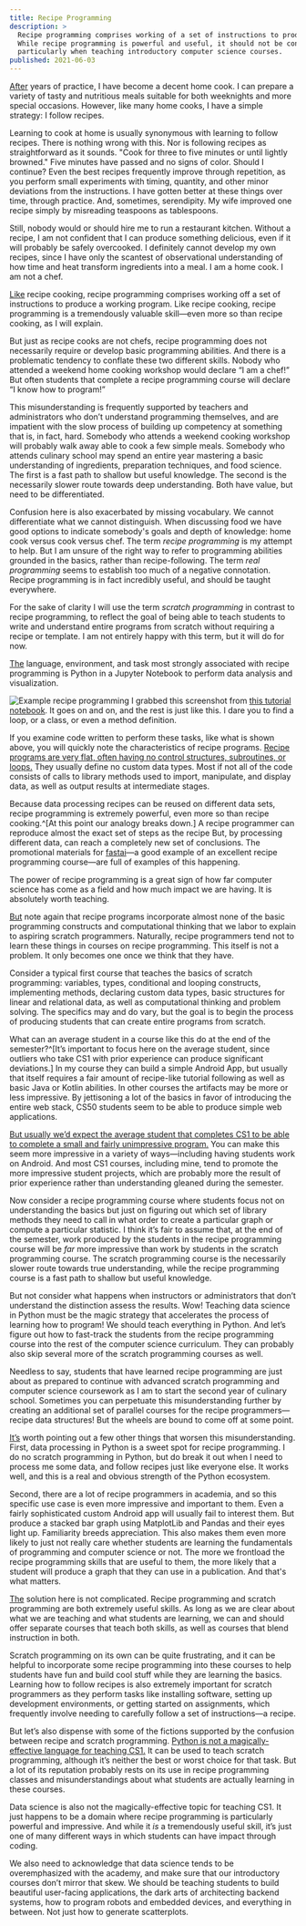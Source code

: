```yaml
---
title: Recipe Programming
description: >
  Recipe programming comprises working of a set of instructions to produce a program that achieves some desired outcome.
  While recipe programming is powerful and useful, it should not be confused with teaching the basics of programming,
  particularly when teaching introductory computer science courses.
published: 2021-06-03
---
```


[After](-) years of practice, I have become a decent home cook.
I can prepare a variety of tasty and nutritious meals suitable for both weeknights and more special occasions.
However, like many home cooks, I have a simple strategy: I follow recipes.

Learning to cook at home is usually synonymous with learning to follow recipes.
There is nothing wrong with this.
Nor is following recipes as straightforward as it sounds.
"Cook for three to five minutes or until lightly browned."
Five minutes have passed and no signs of color.
Should I continue?
Even the best recipes frequently improve through repetition, as you perform small experiments with timing, quantity, and other minor deviations from the instructions.
I have gotten better at these things over time, through practice.
And, sometimes, serendipity.
My wife improved one recipe simply by misreading teaspoons as tablespoons.

Still, nobody would or should hire me to run a restaurant kitchen.
Without a recipe, I am not confident that I can produce something delicious, even if it will probably be safely overcooked.
I definitely cannot develop my own recipes, since I have only the scantest of observational understanding of how time and heat transform ingredients into a meal.
I am a home cook. I am not a chef.

[Like](-) recipe cooking, recipe programming comprises working off a set of instructions to produce a working program.
Like recipe cooking, recipe programming is a tremendously valuable skill—even more so than recipe cooking, as I will explain.

But just as recipe cooks are not chefs, recipe programming does not necessarily require or develop basic programming abilities.
And there is a problematic tendency to conflate these two different skills.
Nobody who attended a weekend home cooking workshop would declare “I am a chef!”
But often students that complete a recipe programming course will declare “I know how to program!”

This misunderstanding is frequently supported by teachers and administrators who don’t understand programming themselves, and are impatient with the slow process of building up competency at something that is, in fact, hard.
Somebody who attends a weekend cooking workshop will probably walk away able to cook a few simple meals.
Somebody who attends culinary school may spend an entire year mastering a basic understanding of ingredients, preparation techniques, and food science.
The first is a fast path to shallow but useful knowledge.
The second is the necessarily slower route towards deep understanding.
Both have value, but need to be differentiated.

Confusion here is also exacerbated by missing vocabulary. We cannot differentiate what we cannot distinguish.
When discussing food we have good options to indicate somebody's goals and depth of knowledge: home cook versus cook versus chef.
The term _recipe programming_ is my attempt to help.
But I am unsure of the right way to refer to programming abilities grounded in the basics, rather than recipe-following.
The term _real programming_ seems to establish too much of a negative connotation.
Recipe programming is in fact incredibly useful, and should be taught everywhere.

For the sake of clarity I will use the term _scratch programming_ in contrast to recipe programming, to reflect the goal of being able to teach students to write and understand entire programs from scratch without requiring a recipe or template.
I am not entirely happy with this term, but it will do for now.

[The](-) language, environment, and task most strongly associated with recipe programming is Python in a Jupyter Notebook to perform data analysis and visualization.

![Example recipe programming](~/01.png)
I grabbed this screenshot from [this tutorial notebook](https://github.com/justmarkham/pycon-2018-tutorial/blob/master/tutorial.ipynb).
It goes on and on, and the rest is just like this.
I dare you to find a loop, or a class, or even a method definition.

If you examine code written to perform these tasks, like what is shown above, you will quickly note the characteristics of recipe programs.
[Recipe programs are very flat, often having no control structures, subroutines, or loops.](+)
They usually define no custom data types.
Most if not all of the code consists of calls to library methods used to import, manipulate, and display data, as well as output results at intermediate stages.

Because data processing recipes can be reused on different data sets, recipe programming is extremely powerful, even more so than recipe cooking.^[At this point our analogy breaks down.]
A recipe programmer can reproduce almost the exact set of steps as the recipe
But, by processing different data, can reach a completely new set of conclusions.
The promotional materials for [fastai](https://www.fast.ai/)—a good example of an excellent recipe programming course—are full of examples of this happening.

The power of recipe programming is a great sign of how far computer science has come as a field and how much impact we are having.
It is absolutely worth teaching.

[But](-) note again that recipe programs incorporate almost none of the basic programming constructs and computational thinking that we labor to explain to aspiring scratch programmers.
Naturally, recipe programmers tend not to learn these things in courses on recipe programming.
This itself is not a problem.
It only becomes one once we think that they have.

Consider a typical first course that teaches the basics of scratch programming: variables, types, conditional and looping constructs, implementing methods, declaring custom data types, basic structures for linear and relational data, as well as computational thinking and problem solving.
The specifics may and do vary, but the goal is to begin the process of producing students that can create entire programs from scratch.

What can an average student in a course like this do at the end of the semester?^[It’s important to focus here on the average student, since outliers who take CS1 with prior experience can produce significant deviations.]
In my course they can build a simple Android App, but usually that itself requires a fair amount of recipe-like tutorial following as well as basic Java or Kotlin abilities.
In other courses the artifacts may be more or less impressive.
By jettisoning a lot of the basics in favor of introducing the entire web stack, CS50 students seem to be able to produce simple web applications.

[But usually we’d expect the average student that completes CS1 to be able to complete a small and fairly unimpressive program.](+)
You can make this seem more impressive in a variety of ways—including having students work on Android.
And most CS1 courses, including mine, tend to promote the more impressive student projects, which are probably more the result of prior experience rather than understanding gleaned during the semester.

Now consider a recipe programming course where students focus not on understanding the basics but just on figuring out which set of library methods they need to call in what order to create a particular graph or compute a particular statistic.
I think it’s fair to assume that, at the end of the semester, work produced by the students in the recipe programming course will be _far_ more impressive than work by students in the scratch programming course.
The scratch programming course is the necessarily slower route towards true understanding, while the recipe programming course is a fast path to shallow but useful knowledge.

But not consider what happens when instructors or administrators that don’t understand the distinction assess the results.
Wow!
Teaching data science in Python must be the magic strategy that accelerates the process of learning how to program!
We should teach everything in Python.
And let’s figure out how to fast-track the students from the recipe programming course into the rest of the computer science curriculum. They can probably also skip several more of the scratch programming courses as well.

Needless to say, students that have learned recipe programming are just about as prepared to continue with advanced scratch programming and computer science coursework as I am to start the second year of culinary school.
Sometimes you can perpetuate this misunderstanding further by creating an additional set of parallel courses for the recipe programmers—recipe data structures!
But the wheels are bound to come off at some point.

[It’s](-) worth pointing out a few other things that worsen this misunderstanding.
First, data processing in Python is a sweet spot for recipe programming.
I do no scratch programming in Python, but do break it out when I need to process me some data, and follow recipes just like everyone else.
It works well, and this is a real and obvious strength of the Python ecosystem.

Second, there are a lot of recipe programmers in academia, and so this specific use case is even more impressive and important to them.
Even a fairly sophisticated custom Android app will usually fail to interest them.
But produce a stacked bar graph using MatplotLib and Pandas and their eyes light up.
Familiarity breeds appreciation.
This also makes them even more likely to just not really care whether students are learning the fundamentals of programming and computer science or not.
The more we frontload the recipe programming skills that are useful to them, the more likely that a student will produce a graph that they can use in a publication.
And that's what matters.

[The](-) solution here is not complicated.
Recipe programming and scratch programming are both extremely useful skills.
As long as we are clear about what we are teaching and what students are learning, we can and should offer separate courses that teach both skills, as well as courses that blend instruction in both.

Scratch programming on its own can be quite frustrating, and it can be helpful to incorporate some recipe programming into these courses to help students have fun and build cool stuff while they are learning the basics.
Learning how to follow recipes is also extremely important for scratch programmers as they perform tasks like installing software, setting up development environments, or getting started on assignments, which frequently involve needing to carefully follow a set of instructions—a recipe.

But let’s also dispense with some of the fictions supported by the confusion between recipe and scratch programming.
[Python is not a magically-effective language for teaching CS1.](+)
It can be used to teach scratch programming, although it’s neither the best or worst choice for that task.
But a lot of its reputation probably rests on its use in recipe programming classes and misunderstandings about what students are actually learning in these courses.

Data science is also not the magically-effective topic for teaching CS1.
It just happens to be a domain where recipe programming is particularly powerful and impressive.
And while it _is_ a tremendously useful skill, it’s just one of many different ways in which students can have impact through coding.

We also need to acknowledge that data science tends to be overemphasized with the academy, and make sure that our introductory courses don’t mirror that skew.
We should be teaching students to build beautiful user-facing applications, the dark arts of architecting backend systems, how to program robots and embedded devices, and everything in between.
Not just how to generate scatterplots.
